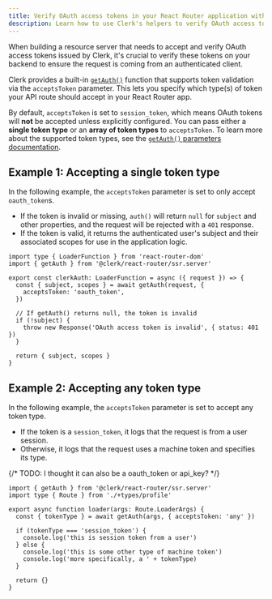 ```yaml
---
title: Verify OAuth access tokens in your React Router application with Clerk
description: Learn how to use Clerk's helpers to verify OAuth access tokens in your React Router application.
---
```


When building a resource server that needs to accept and verify OAuth access tokens issued by Clerk, it's crucial to verify these tokens on your backend to ensure the request is coming from an authenticated client.

<Include src="_partials/machine-token-pricing-callout" />

Clerk provides a built-in [`getAuth()`](/docs/references/react-router/get-auth) function that supports token validation via the `acceptsToken` parameter. This lets you specify which type(s) of token your API route should accept in your React Router app.

By default, `acceptsToken` is set to `session_token`, which means OAuth tokens will **not** be accepted unless explicitly configured. You can pass either a **single token type** or an **array of token types** to `acceptsToken`. To learn more about the supported token types, see the [`getAuth()` parameters documentation](/docs/references/react-router/get-auth#parameters).

## Example 1: Accepting a single token type

In the following example, the `acceptsToken` parameter is set to only accept `oauth_token`s.

- If the token is invalid or missing, `auth()` will return `null` for `subject` and other properties, and the request will be rejected with a `401` response.
- If the token is valid, it returns the authenticated user's subject and their associated scopes for use in the application logic.

```tsx
import type { LoaderFunction } from 'react-router-dom'
import { getAuth } from '@clerk/react-router/ssr.server'

export const clerkAuth: LoaderFunction = async ({ request }) => {
  const { subject, scopes } = await getAuth(request, {
    acceptsToken: 'oauth_token',
  })

  // If getAuth() returns null, the token is invalid
  if (!subject) {
    throw new Response('OAuth access token is invalid', { status: 401 })
  }

  return { subject, scopes }
}
```

## Example 2: Accepting any token type

In the following example, the `acceptsToken` parameter is set to accept any token type.

- If the token is a `session_token`, it logs that the request is from a user session.
- Otherwise, it logs that the request uses a machine token and specifies its type.

{/* TODO: I thought it can also be a oauth_token or api_key? */}

```tsx
import { getAuth } from '@clerk/react-router/ssr.server'
import type { Route } from './+types/profile'

export async function loader(args: Route.LoaderArgs) {
  const { tokenType } = await getAuth(args, { acceptsToken: 'any' })

  if (tokenType === 'session_token') {
    console.log('this is session token from a user')
  } else {
    console.log('this is some other type of machine token')
    console.log('more specifically, a ' + tokenType)
  }

  return {}
}
```

